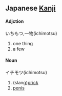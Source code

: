 == Japanese [[Kanji]] ==

==== '''Adjction''' ====

いちもつ,一物(ichimotsu)
#one thing
#a few

==== '''Noun''' ====

イチモツ(ichimotsu)
#(slang)[[prick]]
#[[penis]]